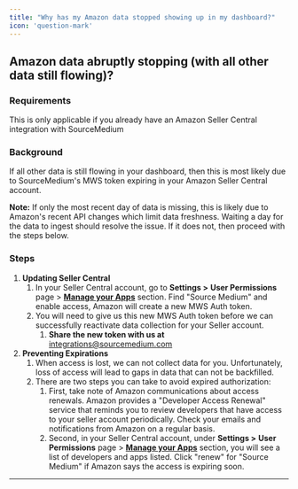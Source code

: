 ```yaml
---
title: "Why has my Amazon data stopped showing up in my dashboard?"
icon: 'question-mark'
---
```


## Amazon data abruptly stopping (with all other data still flowing)? 
### Requirements

This is only applicable if you already have an Amazon Seller Central integration with SourceMedium

### Background

If all other data is still flowing in your dashboard, then this is most likely due to SourceMedium's MWS token expiring in your Amazon Seller Central account.

**Note:** If only the most recent day of data is missing, this is likely due to Amazon's recent API changes which limit data freshness. Waiting a day for the data to ingest should resolve the issue. If it does not, then proceed with the steps below.

### **Steps**

1. **Updating Seller Central**
    1. In your Seller Central account, go to **Settings >**  **User Permissions** page > [**Manage your Apps**](https://sellercentral.amazon.com/apps/manage) section. Find "Source Medium" and enable access, Amazon will create a new MWS Auth token. 
    2. You will need to give us this new MWS Auth token before we can successfully reactivate data collection for your Seller account.
        1. **Share the new token with us at** [integrations@sourcemedium.com](mailto:integrations@sourcemedium.com)
2. **Preventing Expirations**
    1. When access is lost, we can not collect data for you. Unfortunately, loss of access will lead to gaps in data that can not be backfilled. 
    2. There are two steps you can take to avoid expired authorization:
        1. First, take note of Amazon communications about access renewals. Amazon provides a "Developer Access Renewal" service that reminds you to review developers that have access to your seller account periodically. Check your emails and notifications from Amazon on a regular basis. 
        2. Second, in your Seller Central account, under **Settings >**  **User Permissions** page > [**Manage your Apps**](https://sellercentral.amazon.com/apps/manage) section, you will see a list of developers and apps listed. Click "renew" for "Source Medium" if Amazon says the access is expiring soon.

---